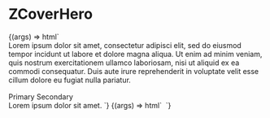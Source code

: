 
<Meta
  title="ZCoverHero"
  component="z-cover-hero"
/>

# ZCoverHero

<Preview>
  <Story
    name="ZCoverHero"
    argTypes={{
      "variant": {
        control: {type: "inline-radio"},
        options: Object.values(CoverHeroVariant),
      },
      "contentPosition": {
        if: {arg: "variant", eq: CoverHeroVariant.STACKED},
        control: {type: "inline-radio"},
        options: Object.values(CoverHeroContentPosition),
      },
      "--cover-hero-text-color": {
        control: {type: "select"},
        options: getColorTokens(),
      },
      "--cover-hero-overlay": {
        if: {arg: "variant", eq: CoverHeroVariant.OVERLAY},
        control: {type: "text"},
      },
      "--cover-hero-height": {
        control: {type: "text"},
      },
    }}
    args={{
      "variant": CoverHeroVariant.OVERLAY,
      "contentPosition": CoverHeroContentPosition.TOP,
      "--cover-hero-overlay": "linear-gradient(270deg, #00000000 0%, #000000e6 100%) 0% 0% no-repeat",
      "--cover-hero-height": "60vh",
    }}
  >
    {(args) => html`
      <z-cover-hero
        .contentPosition=${args.contentPosition}
        .variant=${args.variant}
        style=${styleMap({
          "--cover-hero-height": `${args["--cover-hero-height"]}`,
          "--cover-hero-overlay": `${args["--cover-hero-overlay"]}`,
          "--cover-hero-text-color": `var(${args["--cover-hero-text-color"]})`,
        })}
      >
        <img
          slot="cover"
          src="https://miro.medium.com/max/2560/1*q8Lf442Gq2Wrb2aNr3urVg.jpeg"
          alt=""
        />
        <div slot="content">
          <div>
            Lorem ipsum dolor sit amet, consectetur adipisci elit, sed do eiusmod tempor incidunt ut labore et dolore
            magna aliqua. Ut enim ad minim veniam, quis nostrum exercitationem ullamco laboriosam, nisi ut aliquid ex ea
            commodi consequatur. Duis aute irure reprehenderit in voluptate velit esse cillum dolore eu fugiat nulla
            pariatur.
          </div>
          <div style="margin-top: 16px;">
            <z-button variant="primary">Primary</z-button>
            <z-button variant="secondary">Secondary</z-button>
          </div>
        </div>
        <z-info-reveal
          slot="info-reveal"
          position="bottom_right"
        >
          <span>Lorem ipsum dolor sit amet.</span>
        </z-info-reveal>
      </z-cover-hero>
    `}
  </Story>
  <Story
    name="ZCoverHero overlay without slot"
    argTypes={{
      "--cover-hero-overlay": {
        control: {type: "text"},
      },
      "--cover-hero-height": {
        control: {type: "text"},
      },
    }}
  >
    {(args) => html`
      <z-cover-hero
        variant="overlay"
        style=${styleMap({
          "--cover-hero-height": `${args["--cover-hero-height"]}`,
          "--cover-hero-overlay": `${args["--cover-hero-overlay"]}`,
        })}
      >
        <img
          slot="cover"
          src="https://miro.medium.com/max/2560/1*q8Lf442Gq2Wrb2aNr3urVg.jpeg"
          alt=""
        />
      </z-cover-hero>
    `}
  </Story>
</Preview>

<ArgsTable of="z-cover-hero" />
